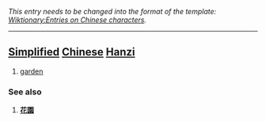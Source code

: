 ''This entry needs to be changed into the format of the template: [[Wiktionary:Entries on Chinese characters]].''
----

== [[Simplified]] [[Chinese]] [[Hanzi]] ==
# [[garden]]

=== See also ===
# '''[[花園]]'''